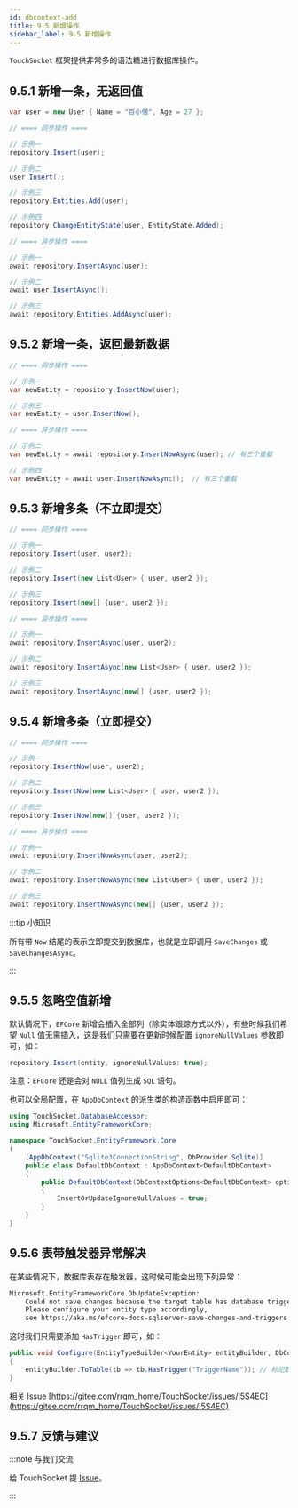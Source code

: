 ```yaml
---
id: dbcontext-add
title: 9.5 新增操作
sidebar_label: 9.5 新增操作
---
```


`TouchSocket` 框架提供非常多的语法糖进行数据库操作。

## 9.5.1 新增一条，无返回值

```cs showLineNumbers
var user = new User { Name = "百小僧", Age = 27 };

// ==== 同步操作 ====

// 示例一
repository.Insert(user);

// 示例二
user.Insert();

// 示例三
repository.Entities.Add(user);

// 示例四
repository.ChangeEntityState(user, EntityState.Added);

// ==== 异步操作 ====

// 示例一
await repository.InsertAsync(user);

// 示例二
await user.InsertAsync();

// 示例三
await repository.Entities.AddAsync(user);

```

## 9.5.2 新增一条，返回最新数据

```cs showLineNumbers
// ==== 同步操作 ====

// 示例一
var newEntity = repository.InsertNow(user);

// 示例三
var newEntity = user.InsertNow();

// ==== 异步操作 ====

// 示例二
var newEntity = await repository.InsertNowAsync(user); // 有三个重载

// 示例四
var newEntity = await user.InsertNowAsync();  // 有三个重载
```

## 9.5.3 新增多条（不立即提交）

```cs showLineNumbers
// ==== 同步操作 ====

// 示例一
repository.Insert(user, user2);

// 示例二
repository.Insert(new List<User> { user, user2 });

// 示例三
repository.Insert(new[] {user, user2 });

// ==== 异步操作 ====

// 示例一
await repository.InsertAsync(user, user2);

// 示例二
await repository.InsertAsync(new List<User> { user, user2 });

// 示例三
await repository.InsertAsync(new[] {user, user2 });
```

## 9.5.4 新增多条（立即提交）

```cs showLineNumbers
// ==== 同步操作 ====

// 示例一
repository.InsertNow(user, user2);

// 示例二
repository.InsertNow(new List<User> { user, user2 });

// 示例三
repository.InsertNow(new[] {user, user2 });

// ==== 异步操作 ====

// 示例一
await repository.InsertNowAsync(user, user2);

// 示例二
await repository.InsertNowAsync(new List<User> { user, user2 });

// 示例三
await repository.InsertNowAsync(new[] {user, user2 });
```

:::tip 小知识

所有带 `Now` 结尾的表示立即提交到数据库，也就是立即调用 `SaveChanges` 或 `SaveChangesAsync`。

:::

## 9.5.5 忽略空值新增

默认情况下，`EFCore` 新增会插入全部列（除实体跟踪方式以外），有些时候我们希望 `Null` 值无需插入，这是我们只需要在更新时候配置 `ignoreNullValues` 参数即可，如：

```cs showLineNumbers
repository.Insert(entity, ignoreNullValues: true);
```

注意：`EFCore` 还是会对 `NULL` 值列生成 `SQL` 语句。

也可以全局配置，在 `AppDbContext` 的派生类的构造函数中启用即可：

```cs showLineNumbers  {11}
using TouchSocket.DatabaseAccessor;
using Microsoft.EntityFrameworkCore;

namespace TouchSocket.EntityFramework.Core
{
    [AppDbContext("Sqlite3ConnectionString", DbProvider.Sqlite)]
    public class DefaultDbContext : AppDbContext<DefaultDbContext>
    {
        public DefaultDbContext(DbContextOptions<DefaultDbContext> options) : base(options)
        {
            InsertOrUpdateIgnoreNullValues = true;
        }
    }
}
```

## 9.5.6 表带触发器异常解决

在某些情况下，数据库表存在触发器，这时候可能会出现下列异常：

```txt showLineNumbers
Microsoft.EntityFrameworkCore.DbUpdateException:
    Could not save changes because the target table has database triggers.
    Please configure your entity type accordingly,
    see https://aka.ms/efcore-docs-sqlserver-save-changes-and-triggers for more information.
```

这时我们只需要添加 `HasTrigger` 即可，如：

```cs showLineNumbers {3}
public void Configure(EntityTypeBuilder<YourEntity> entityBuilder, DbContext dbContext, Type dbContextLocator)
{
    entityBuilder.ToTable(tb => tb.HasTrigger("TriggerName")); // 标记数据库表存在触发器，触发器名称可随意
}
```

相关 Issue [https://gitee.com/rrqm_home/TouchSocket/issues/I5S4EC](https://gitee.com/rrqm_home/TouchSocket/issues/I5S4EC)

## 9.5.7 反馈与建议

:::note 与我们交流

给 TouchSocket 提 [Issue](https://gitee.com/rrqm_home/TouchSocket/issues/new?issue)。

:::
